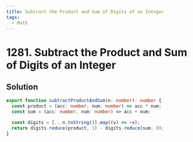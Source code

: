 ```yaml
---
title: Subtract the Product and Sum of Digits of an Integer
tags:
  - Math
---
```


# 1281. Subtract the Product and Sum of Digits of an Integer

<Badges>
  <LevelBadge level="easy" />
  <TopicBadge name="Math" slug="math" />
</Badges>

## Solution

```typescript filename="solution.ts" copy
export function subtractProductAndSum(n: number): number {
  const product = (acc: number, num: number) => acc * num;
  const sum = (acc: number, num: number) => acc + num;

  const digits = [...n.toString()].map((v) => +v);
  return digits.reduce(product, 1) - digits.reduce(sum, 0);
}
```

<ProblemLink
  codingSite="leetcode"
  href="https://leetcode.com/problems/subtract-the-product-and-sum-of-digits-of-an-integer"
  title="Subtract the Product and Sum of Digits of an Integer"
/>
